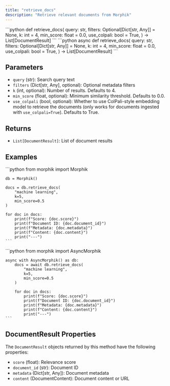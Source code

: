```yaml
---
title: "retrieve_docs"
description: "Retrieve relevant documents from Morphik"
---
```


<Tabs>
  <Tab title="Sync">
    ```python
    def retrieve_docs(
        query: str,
        filters: Optional[Dict[str, Any]] = None,
        k: int = 4,
        min_score: float = 0.0,
        use_colpali: bool = True,
    ) -> List[DocumentResult]
    ```
  </Tab>
  <Tab title="Async">
    ```python
    async def retrieve_docs(
        query: str,
        filters: Optional[Dict[str, Any]] = None,
        k: int = 4,
        min_score: float = 0.0,
        use_colpali: bool = True,
    ) -> List[DocumentResult]
    ```
  </Tab>
</Tabs>

## Parameters

- `query` (str): Search query text
- `filters` (Dict[str, Any], optional): Optional metadata filters
- `k` (int, optional): Number of results. Defaults to 4.
- `min_score` (float, optional): Minimum similarity threshold. Defaults to 0.0.
- `use_colpali` (bool, optional): Whether to use ColPali-style embedding model to retrieve the documents (only works for documents ingested with `use_colpali=True`). Defaults to True.

## Returns

- `List[DocumentResult]`: List of document results

## Examples

<Tabs>
  <Tab title="Sync">
    ```python
    from morphik import Morphik
    
    db = Morphik()
    
    docs = db.retrieve_docs(
        "machine learning",
        k=5,
        min_score=0.5
    )
    
    for doc in docs:
        print(f"Score: {doc.score}")
        print(f"Document ID: {doc.document_id}")
        print(f"Metadata: {doc.metadata}")
        print(f"Content: {doc.content}")
        print("---")
    ```
  </Tab>
  <Tab title="Async">
    ```python
    from morphik import AsyncMorphik
    
    async with AsyncMorphik() as db:
        docs = await db.retrieve_docs(
            "machine learning",
            k=5,
            min_score=0.5
        )
        
        for doc in docs:
            print(f"Score: {doc.score}")
            print(f"Document ID: {doc.document_id}")
            print(f"Metadata: {doc.metadata}")
            print(f"Content: {doc.content}")
            print("---")
    ```
  </Tab>
</Tabs>

## DocumentResult Properties

The `DocumentResult` objects returned by this method have the following properties:

- `score` (float): Relevance score
- `document_id` (str): Document ID
- `metadata` (Dict[str, Any]): Document metadata
- `content` (DocumentContent): Document content or URL 